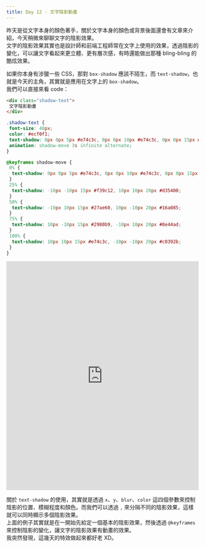 ```yaml
---
title: Day 12 - 文字陰影動畫
---
```


昨天是從文字本身的顏色著手，關於文字本身的顏色或背景後面還會有文章來介紹，今天稍微來聊聊文字的陰影效果。  
文字的陰影效果其實也是設計師和前端工程師常在文字上使用的效果，透過陰影的變化，可以讓文字看起來更立體、更有層次感，有時還能做出那種 bling-bling 的酷炫效果。

如果你本身有涉獵一些 CSS，那對 `box-shadow` 應該不陌生，而 `text-shadow`，也就是今天的主角，其實就是應用在文字上的 `box-shadow`。  
我們可以直接來看 code：
```html
<div class="shadow-text">
 文字陰影動畫
</div>
```
```css
.shadow-text {
 font-size: 48px;
 color: #ecf0f1;
 text-shadow: 0px 0px 5px #e74c3c, 0px 0px 10px #e74c3c, 0px 0px 15px #e74c3c;
 animation: shadow-move 3s infinite alternate;
}

@keyframes shadow-move {
 0% {
  text-shadow: 0px 0px 5px #e74c3c, 0px 0px 10px #e74c3c, 0px 0px 15px #e74c3c;
 }
 25% {
  text-shadow: -10px -10px 15px #f39c12, 10px 10px 20px #d35400;
 }
 50% {
  text-shadow: -10px 10px 15px #27ae60, 10px -10px 20px #16a085;
 }
 75% {
  text-shadow: 10px -10px 15px #2980b9, -10px 10px 20px #8e44ad;
 }
 100% {
  text-shadow: 10px 10px 15px #e74c3c, -10px -10px 20px #c0392b;
 }
}
```
<iframe height="600" width="100%" title="day 12 - text_shadow" src="https://codepen.io/ChungYingHo/embed/poXVyPp?default-tab=html%2Cresult" frameborder="no" loading="lazy" allowtransparency="true" allowfullscreen="true">
  See the Pen <a href="https://codepen.io/ChungYingHo/pen/poXVyPp">
  day 12 - text_shadow</a> by ChungYingHo (<a href="https://codepen.io/ChungYingHo">@ChungYingHo</a>)
  on <a href="https://codepen.io">CodePen</a>.
</iframe>

關於 `text-shadow` 的使用，其實就是透過 `x`、`y`、`blur`、`color` 這四個參數來控制陰影的位置、模糊程度和顏色。而我們可以透過 `,` 來分隔不同的陰影效果，這樣就可以同時顯示多個陰影效果。  
上面的例子其實就是在一開始先給定一個基本的陰影效果，然後透過 `@keyframes` 來控制陰影的變化，讓文字的陰影效果有動畫的效果。  
我突然發現，這幾天的特效做起來都好老 XD。